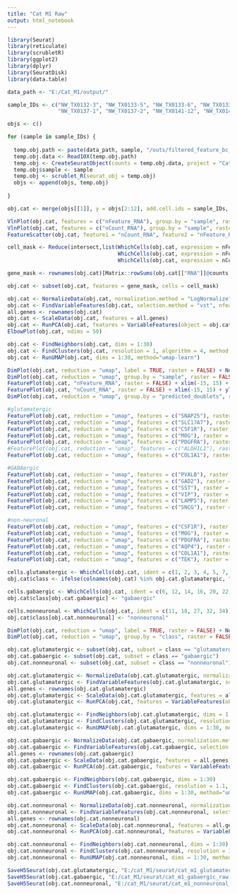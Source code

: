 ```yaml
---
title: "Cat M1 Raw"
output: html_notebook
---
```


```r

library(Seurat)
library(reticulate)
library(scrubletR)
library(ggplot2)
library(dplyr)
library(SeuratDisk)
library(data.table)

data_path <- "E:/Cat_M1/output/"

sample_IDs <- c("NW_TX0132-3", "NW_TX0133-5", "NW_TX0133-6", "NW_TX0133-7", "NW_TX0135-6", "NW_TX0135-7", 
                "NW_TX0137-1", "NW_TX0137-2", "NW_TX0141-12", "NW_TX0142-1", "NW_TX0145-9", "NW_TX0146-3") 

objs <- c()

for (sample in sample_IDs) {
  
  temp.obj.path <- paste(data_path, sample, "/outs/filtered_feature_bc_matrix/", sep = "")
  temp.obj.data <- Read10X(temp.obj.path)
  temp.obj <- CreateSeuratObject(counts = temp.obj.data, project = "Cat_M1")
  temp.obj$sample <- sample
  temp.obj <- scrublet_R(seurat_obj = temp.obj)
  objs <- append(objs, temp.obj)
  
}

```


```r

obj.cat <- merge(objs[[1]], y = objs[2:12], add.cell.ids = sample_IDs, project = "Cat_M1")

```


```r

VlnPlot(obj.cat, features = c("nFeature_RNA"), group.by = "sample", raster = FALSE)
VlnPlot(obj.cat, features = c("nCount_RNA"), group.by = "sample", raster = FALSE)
FeatureScatter(obj.cat, feature1 = "nCount_RNA", feature2 = "nFeature_RNA", raster = FALSE)

```


```r

cell_mask <- Reduce(intersect,list(WhichCells(obj.cat, expression = nFeature_RNA > 700), 
                                   WhichCells(obj.cat, expression = nFeature_RNA < 6500),
                                   WhichCells(obj.cat, expression = nCount_RNA < 40000)))

gene_mask <- rownames(obj.cat)[Matrix::rowSums(obj.cat[["RNA"]]@counts > 0) > 8]

obj.cat <- subset(obj.cat, features = gene_mask, cells = cell_mask)

```


```r
obj.cat <- NormalizeData(obj.cat, normalization.method = "LogNormalize", scale.factor = 10000)
obj.cat <- FindVariableFeatures(obj.cat, selection.method = "vst", nfeatures = 3000)
all.genes <- rownames(obj.cat)
obj.cat <- ScaleData(obj.cat, features = all.genes)
obj.cat <- RunPCA(obj.cat, features = VariableFeatures(object = obj.cat))
ElbowPlot(obj.cat, ndims = 50)

```


```r

obj.cat <- FindNeighbors(obj.cat, dims = 1:30)
obj.cat <- FindClusters(obj.cat, resolution = 1, algorithm = 4, method = "igraph")
obj.cat <- RunUMAP(obj.cat, dims = 1:30, method="umap-learn")

```


```r

DimPlot(obj.cat, reduction = "umap", label = TRUE, raster = FALSE) + NoLegend() + xlim(-15, 15) + ylim(-15, 15) + coord_equal()
DimPlot(obj.cat, reduction = "umap", group.by = "sample", raster = FALSE) + xlim(-15, 15) + ylim(-15, 15) + coord_equal()
FeaturePlot(obj.cat, "nFeature_RNA", raster = FALSE) + xlim(-15, 15) + ylim(-15, 15) + coord_equal()
FeaturePlot(obj.cat, "nCount_RNA", raster = FALSE) + xlim(-15, 15) + ylim(-15, 15) + coord_equal()
DimPlot(obj.cat, reduction = "umap", group.by = "predicted_doublets", raster = FALSE) + xlim(-15, 15) + ylim(-15, 15) + coord_equal()

```


```r

#glutamatergic 
FeaturePlot(obj.cat, reduction = "umap", features = c("SNAP25"), raster = FALSE) + NoLegend() + xlim(-18, 18) + ylim(-18, 18) + coord_equal()
FeaturePlot(obj.cat, reduction = "umap", features = c("SLC17A7"), raster = FALSE) + NoLegend() + xlim(-18, 18) + ylim(-18, 18) + coord_equal()
FeaturePlot(obj.cat, reduction = "umap", features = c("CSF1R"), raster = FALSE) + NoLegend() + xlim(-18, 18) + ylim(-18, 18) + coord_equal()
FeaturePlot(obj.cat, reduction = "umap", features = c("MOG"), raster = FALSE) + NoLegend() + xlim(-18, 18) + ylim(-18, 18) + coord_equal()
FeaturePlot(obj.cat, reduction = "umap", features = c("PDGFRA"), raster = FALSE) + NoLegend() + xlim(-18, 18) + ylim(-18, 18) + coord_equal()
#FeaturePlot(obj.cat, reduction = "umap", features = c("ALDH1L1"), raster = FALSE) + NoLegend() + xlim(-18, 18) + ylim(-18, 18) + coord_equal()
FeaturePlot(obj.cat, reduction = "umap", features = c("COL1A1"), raster = FALSE) + NoLegend() + xlim(-18, 18) + ylim(-18, 18) + coord_equal()

#GABAergic 
FeaturePlot(obj.cat, reduction = "umap", features = c("PVALB"), raster = FALSE) + NoLegend() + xlim(-15, 15) + ylim(-15, 15) + coord_equal()
FeaturePlot(obj.cat, reduction = "umap", features = c("GAD2"), raster = FALSE) + NoLegend() + xlim(-15, 15) + ylim(-15, 15) + coord_equal()
FeaturePlot(obj.cat, reduction = "umap", features = c("SST"), raster = FALSE) + NoLegend() + xlim(-15, 15) + ylim(-15, 15) + coord_equal()
FeaturePlot(obj.cat, reduction = "umap", features = c("VIP"), raster = FALSE) + NoLegend() + xlim(-15, 15) + ylim(-15, 15) + coord_equal()
FeaturePlot(obj.cat, reduction = "umap", features = c("LAMP5"), raster = FALSE) + NoLegend() + xlim(-15, 15) + ylim(-15, 15) + coord_equal()
FeaturePlot(obj.cat, reduction = "umap", features = c("SNCG"), raster = FALSE) + NoLegend() + xlim(-15, 15) + ylim(-15, 15) + coord_equal()

#non-neuronal
FeaturePlot(obj.cat, reduction = "umap", features = c("CSF1R"), raster = FALSE) + NoLegend() + xlim(-15, 15) + ylim(-15, 15) + coord_equal() # microglia
FeaturePlot(obj.cat, reduction = "umap", features = c("MOG"), raster = FALSE) + NoLegend() + xlim(-15, 15) + ylim(-15, 15) + coord_equal() # oligodendrocytes
FeaturePlot(obj.cat, reduction = "umap", features = c("PDGFRA"), raster = FALSE) + NoLegend() + xlim(-15, 15) + ylim(-15, 15) + coord_equal() # OPC
FeaturePlot(obj.cat, reduction = "umap", features = c("AQP4"), raster = FALSE) + NoLegend() + xlim(-15, 15) + ylim(-15, 15) + coord_equal() # astrocytes
FeaturePlot(obj.cat, reduction = "umap", features = c("COL1A1"), raster = FALSE) + NoLegend() + xlim(-15, 15) + ylim(-15, 15) + coord_equal() # VLMC
FeaturePlot(obj.cat, reduction = "umap", features = c("TEK"), raster = FALSE) + NoLegend() + xlim(-15, 15) + ylim(-15, 15) + coord_equal() # endothelial

```


```r

cells.glutamatergic <- WhichCells(obj.cat, ident = c(1, 2, 3, 4, 5, 7, 8, 9, 10, 13, 15, 17, 19, 21, 23, 24, 26, 29, 30, 31, 33, 35, 36))
obj.cat$class <- ifelse(colnames(obj.cat) %in% obj.cat.glutamatergic, "glutamatergic", "ambiguous")

cells.gabaergic <- WhichCells(obj.cat, ident = c(6, 12, 14, 16, 20, 22, 25, 28))
obj.cat$class[obj.cat.gabaergic] <- "gabaergic"

cells.nonneuronal <- WhichCells(obj.cat, ident = c(11, 18, 27, 32, 34))
obj.cat$class[obj.cat.nonneuronal] <- "nonneuronal"

```


```r

DimPlot(obj.cat, reduction = "umap", label = TRUE, raster = FALSE) + NoLegend() + xlim(-19, 19) + ylim(-19, 19) + coord_equal()
DimPlot(obj.cat, reduction = "umap", group.by = "class", raster = FALSE) + xlim(-19, 19) + ylim(-19, 19) + coord_equal()

```

```r

obj.cat.glutamatergic <- subset(obj.cat, subset = class == "glutamatergic")
obj.cat.gabaergic <- subset(obj.cat, subset = class == "gabaergic")
obj.cat.nonneuronal <- subset(obj.cat, subset = class == "nonneuronal")

```


```r

obj.cat.glutamatergic <- NormalizeData(obj.cat.glutamatergic, normalization.method = "LogNormalize", scale.factor = 10000)
obj.cat.glutamatergic <- FindVariableFeatures(obj.cat.glutamatergic, selection.method = "vst", nfeatures = 3000)
all.genes <- rownames(obj.cat.glutamatergic)
obj.cat.glutamatergic <- ScaleData(obj.cat.glutamatergic, features = all.genes)
obj.cat.glutamatergic <- RunPCA(obj.cat, features = VariableFeatures(object = obj.cat.glutamatergic))

obj.cat.glutamatergic <- FindNeighbors(obj.cat.glutamatergic, dims = 1:30)
obj.cat.glutamatergic <- FindClusters(obj.cat.glutamatergic, resolution = 1, algorithm = 4, method = "igraph")
obj.cat.glutamatergic <- RunUMAP(obj.cat.glutamatergic, dims = 1:30, method="umap-learn")

```


```r

obj.cat.gabaergic <- NormalizeData(obj.cat.gabaergic, normalization.method = "LogNormalize", scale.factor = 10000)
obj.cat.gabaergic <- FindVariableFeatures(obj.cat.gabaergic, selection.method = "vst", nfeatures = 3000)
all.genes <- rownames(obj.cat.gabaergic)
obj.cat.gabaergic <- ScaleData(obj.cat.gabaergic, features = all.genes)
obj.cat.gabaergic <- RunPCA(obj.cat.gabaergic, features = VariableFeatures(object = obj.cat.gabaergic))

obj.cat.gabaergic <- FindNeighbors(obj.cat.gabaergic, dims = 1:30)
obj.cat.gabaergic <- FindClusters(obj.cat.gabaergic, resolution = 1.1, algorithm = 4, method = "igraph")
obj.cat.gabaergic <- RunUMAP(obj.cat.gabaergic, dims = 1:30, method="umap-learn")

```


```r

obj.cat.nonneuronal <- NormalizeData(obj.cat.nonneuronal, normalization.method = "LogNormalize", scale.factor = 10000)
obj.cat.nonneuronal <- FindVariableFeatures(obj.cat.nonneuronal, selection.method = "vst", nfeatures = 3000)
all.genes <- rownames(obj.cat.nonneuronal)
obj.cat.nonneuronal <- ScaleData(obj.cat.nonneuronal, features = all.genes)
obj.cat.nonneuronal <- RunPCA(obj.cat.nonneuronal, features = VariableFeatures(object = obj.cat.nonneuronal))

obj.cat.nonneuronal <- FindNeighbors(obj.cat.nonneuronal, dims = 1:30)
obj.cat.nonneuronal <- FindClusters(obj.cat.nonneuronal, resolution = 1, algorithm = 4, method = "igraph")
obj.cat.nonneuronal <- RunUMAP(obj.cat.nonneuronal, dims = 1:30, method="umap-learn")

```


```r

SaveH5Seurat(obj.cat.glutamatergic, "E:/cat_M1/seurat/cat_m1_glutamatergic_raw.h5seurat", overwrite = TRUE, verbose = TRUE)
SaveH5Seurat(obj.cat.gabaergic, "E:/cat_M1/seurat/cat_m1_gabaergic_raw.h5seurat", overwrite = TRUE, verbose = TRUE)
SaveH5Seurat(obj.cat.nonneuronal, "E:/cat_M1/seurat/cat_m1_nonneuronal_raw.h5seurat", overwrite = TRUE, verbose = TRUE)

```

